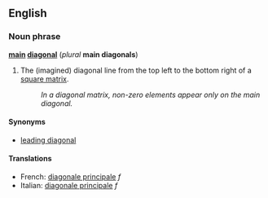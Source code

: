 ==English==
===Noun phrase===
'''[[main]] [[diagonal]]''' (''plural'' '''main diagonals''')

#{{linearalg}} The (imagined) diagonal line from the top left to the bottom right of a [[square matrix]].
#:''In a diagonal matrix, non-zero elements appear only on the main diagonal.''

====Synonyms====
*[[leading diagonal]]

====Translations====
*French: [[diagonale principale#French|diagonale principale]] ''f''
*Italian: [[diagonale principale#Italian|diagonale principale]] ''f''